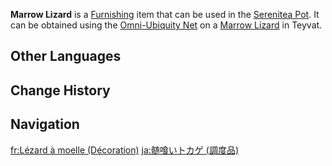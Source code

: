 {{About|the furnishing|the wildlife|Marrow Lizard}}
{{Furnishing Infobox
|title          = Marrow Lizard
|id             = 369138
|image          = Item Marrow Lizard (Furnishing).png
|category       = Animal
|subcategory    = Outdoor Creature
|quality        = 3
|adeptal_energy = 100
|load           = 350
|reduced_load   = 350
|description    = A small lizard with horns on its head that can often be found in shadowy bushes.<br>This lizard has blue scales with beautiful patterns that gradually change color and seems to feed off [[Crystal Marrow]].<br>The lizard's tail has special medicinal properties when dried and ground into powder. Some mad alchemists have even found a way to process them into catalysts for explosives.<br>Once separated from the body, the tail will lose its vitality and curl up.
|source1        = Omni-Ubiquity Net
}}
'''Marrow Lizard''' is a [[Furnishing]] item that can be used in the [[Serenitea Pot]]. It can be obtained using the [[Omni-Ubiquity Net]] on a [[Marrow Lizard]] in Teyvat.
<!--
==Locations==
{{Transclude|Marrow Lizard|Locations}}
-->
==Other Languages==
{{Other Languages
|Transclude=Marrow Lizard
}}

==Change History==
{{Change History|2.3}}

==Navigation==
{{Furnishing Navbox/Living|Animal}}

[[fr:Lézard à moelle (Décoration)]]
[[ja:髄喰いトカゲ (調度品)]]